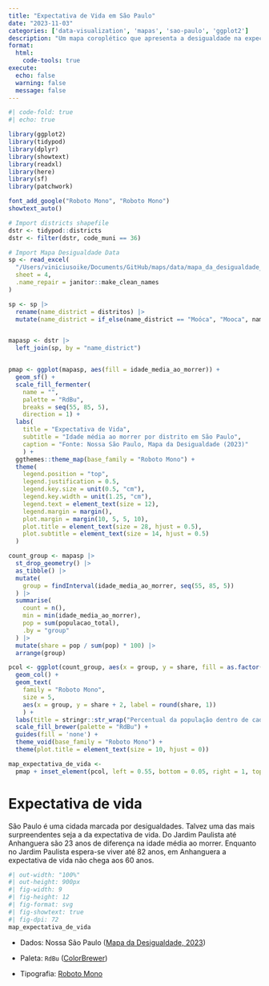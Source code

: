 ```yaml
---
title: "Expectativa de Vida em São Paulo"
date: "2023-11-03"
categories: ['data-visualization', 'mapas', 'sao-paulo', 'ggplot2']
description: "Um mapa coroplético que apresenta a desigualdade na expectativa de vida nos distritos de São Paulo. Do Jardim Paulista até Anhanguera são 23 anos de diferença na idade média ao morrer. Enquanto no Jardim Paulista espera-se viver até 82 anos, em Anhanguera a expectativa de vida não chega aos 60 anos."
format:
  html:
    code-tools: true
execute: 
  echo: false
  warning: false
  message: false
---
```


```r
#| code-fold: true
#| echo: true

library(ggplot2)
library(tidypod)
library(dplyr)
library(showtext)
library(readxl)
library(here)
library(sf)
library(patchwork)

font_add_google("Roboto Mono", "Roboto Mono")
showtext_auto()

# Import districts shapefile
dstr <- tidypod::districts
dstr <- filter(dstr, code_muni == 36)

# Import Mapa Desigualdade Data
sp <- read_excel(
  "/Users/viniciusoike/Documents/GitHub/maps/data/mapa_da_desigualdade_2023_dados.xlsx",
  sheet = 4,
  .name_repair = janitor::make_clean_names
)

sp <- sp |> 
  rename(name_district = distritos) |> 
  mutate(name_district = if_else(name_district == "Moóca", "Mooca", name_district))


mapasp <- dstr |> 
  left_join(sp, by = "name_district")


pmap <- ggplot(mapasp, aes(fill = idade_media_ao_morrer)) +
  geom_sf() +
  scale_fill_fermenter(
    name = "",
    palette = "RdBu",
    breaks = seq(55, 85, 5),
    direction = 1) +
  labs(
    title = "Expectativa de Vida",
    subtitle = "Idade média ao morrer por distrito em São Paulo",
    caption = "Fonte: Nossa São Paulo, Mapa da Desigualdade (2023)"
    ) +
  ggthemes::theme_map(base_family = "Roboto Mono") +
  theme(
    legend.position = "top",
    legend.justification = 0.5,
    legend.key.size = unit(0.5, "cm"),
    legend.key.width = unit(1.25, "cm"),
    legend.text = element_text(size = 12),
    legend.margin = margin(),
    plot.margin = margin(10, 5, 5, 10),
    plot.title = element_text(size = 28, hjust = 0.5),
    plot.subtitle = element_text(size = 14, hjust = 0.5)
  )

count_group <- mapasp |> 
  st_drop_geometry() |> 
  as_tibble() |> 
  mutate(
    group = findInterval(idade_media_ao_morrer, seq(55, 85, 5))
  ) |> 
  summarise(
    count = n(),
    min = min(idade_media_ao_morrer),
    pop = sum(populacao_total),
    .by = "group"
  ) |> 
  mutate(share = pop / sum(pop) * 100) |> 
  arrange(group)

pcol <- ggplot(count_group, aes(x = group, y = share, fill = as.factor(group))) +
  geom_col() +
  geom_text(
    family = "Roboto Mono",
    size = 5,
    aes(x = group, y = share + 2, label = round(share, 1))
    ) +
  labs(title = stringr::str_wrap("Percentual da população dentro de cada grupo", 25)) +
  scale_fill_brewer(palette = "RdBu") +
  guides(fill = 'none') +
  theme_void(base_family = "Roboto Mono") +
  theme(plot.title = element_text(size = 10, hjust = 0))

map_expectativa_de_vida <- 
  pmap + inset_element(pcol, left = 0.55, bottom = 0.05, right = 1, top = 0.4)
```

# Expectativa de vida

São Paulo é uma cidada marcada por desigualdades. Talvez uma das mais surpreendentes seja a da expectativa de vida. Do Jardim Paulista até Anhanguera são 23 anos de diferença na idade média ao morrer. Enquanto no Jardim Paulista espera-se viver até 82 anos, em Anhanguera a expectativa de vida não chega aos 60 anos.

```r
#| out-width: "100%"
#| out-height: 900px
#| fig-width: 9
#| fig-height: 12
#| fig-format: svg
#| fig-showtext: true
#| fig-dpi: 72
map_expectativa_de_vida
```

-   Dados: Nossa São Paulo ([Mapa da Desigualdade, 2023](https://www.nossasaopaulo.org.br/category/mapa-da-desigualdade/))

-   Paleta: `RdBu` ([ColorBrewer](https://colorbrewer2.org/#type=diverging&scheme=RdBu&n=9))

-   Tipografia: [Roboto Mono](https://fonts.google.com/specimen/Roboto+Mono)

